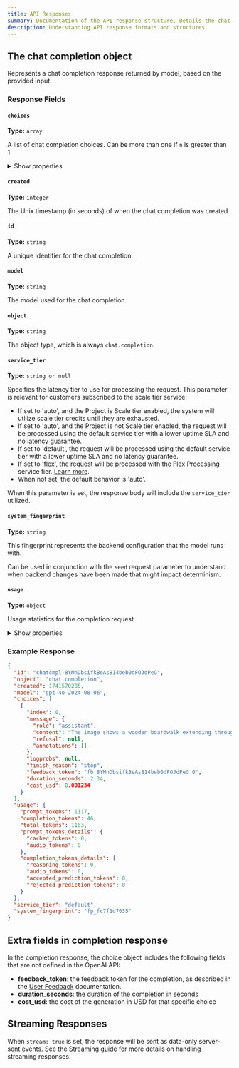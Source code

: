 ```yaml
---
title: API Responses
summary: Documentation of the API response structure. Details the chat completion object, its fields, and provides an example response.
description: Understanding API response formats and structures
---
```


## The chat completion object

Represents a chat completion response returned by model, based on the provided input.

### Response Fields

#### `choices` 
**Type:** `array`

A list of chat completion choices. Can be more than one if `n` is greater than 1.

<details>
<summary>Show properties</summary>

- `index` (integer): The index of this choice in the list
- `message` (object): The chat message generated by the model
  - `role` (string): The role of the message author (e.g., "assistant")
  - `content` (string): The content of the message
  - `refusal` (string or null): The refusal message if the model refuses to answer
  - `annotations` (array): Additional annotations on the message
- `logprobs` (object or null): Log probability information
- `finish_reason` (string): The reason the model stopped generating (e.g., "stop", "length", "content_filter")

</details>

#### `created` 
**Type:** `integer`

The Unix timestamp (in seconds) of when the chat completion was created.

#### `id` 
**Type:** `string`

A unique identifier for the chat completion.

#### `model` 
**Type:** `string`

The model used for the chat completion.

#### `object` 
**Type:** `string`

The object type, which is always `chat.completion`.

#### `service_tier` 
**Type:** `string or null`

Specifies the latency tier to use for processing the request. This parameter is relevant for customers subscribed to the scale tier service:

- If set to 'auto', and the Project is Scale tier enabled, the system will utilize scale tier credits until they are exhausted.
- If set to 'auto', and the Project is not Scale tier enabled, the request will be processed using the default service tier with a lower uptime SLA and no latency guarantee.
- If set to 'default', the request will be processed using the default service tier with a lower uptime SLA and no latency guarantee.
- If set to 'flex', the request will be processed with the Flex Processing service tier. [Learn more](https://platform.openai.com/docs/guides/flex).
- When not set, the default behavior is 'auto'.

When this parameter is set, the response body will include the `service_tier` utilized.

#### `system_fingerprint` 
**Type:** `string`

This fingerprint represents the backend configuration that the model runs with.

Can be used in conjunction with the `seed` request parameter to understand when backend changes have been made that might impact determinism.

#### `usage` 
**Type:** `object`

Usage statistics for the completion request.

<details>
<summary>Show properties</summary>

- `prompt_tokens` (integer): Number of tokens in the prompt
- `completion_tokens` (integer): Number of tokens in the generated completion
- `total_tokens` (integer): Total number of tokens used in the request (prompt + completion)
- `prompt_tokens_details` (object): Detailed breakdown of prompt tokens
  - `cached_tokens` (integer): Number of tokens that were cached
  - `audio_tokens` (integer): Number of audio tokens in the prompt
- `completion_tokens_details` (object): Detailed breakdown of completion tokens
  - `reasoning_tokens` (integer): Number of tokens used for reasoning
  - `audio_tokens` (integer): Number of audio tokens in the completion
  - `accepted_prediction_tokens` (integer): Number of accepted prediction tokens
  - `rejected_prediction_tokens` (integer): Number of rejected prediction tokens

</details>

### Example Response

```json
{
  "id": "chatcmpl-8YMnDbsifkBeAs814beb0dFOJdPeG",
  "object": "chat.completion",
  "created": 1741570285,
  "model": "gpt-4o-2024-08-06",
  "choices": [
    {
      "index": 0,
      "message": {
        "role": "assistant",
        "content": "The image shows a wooden boardwalk extending through a forest.",
        "refusal": null,
        "annotations": []
      },
      "logprobs": null,
      "finish_reason": "stop",
      "feedback_token": "fb_8YMnDbsifkBeAs814beb0dFOJdPeG_0",
      "duration_seconds": 2.34,
      "cost_usd": 0.001234
    }
  ],
  "usage": {
    "prompt_tokens": 1117,
    "completion_tokens": 46,
    "total_tokens": 1163,
    "prompt_tokens_details": {
      "cached_tokens": 0,
      "audio_tokens": 0
    },
    "completion_tokens_details": {
      "reasoning_tokens": 0,
      "audio_tokens": 0,
      "accepted_prediction_tokens": 0,
      "rejected_prediction_tokens": 0
    }
  },
  "service_tier": "default",
  "system_fingerprint": "fp_fc7f1d7035"
}
```

## Extra fields in completion response

In the completion response, the choice object includes the following fields that are not defined in the OpenAI API:
- **feedback_token**: the feedback token for the completion, as described in the [User Feedback](/docs/guides/user-feedback.md) documentation.
- **duration_seconds**: the duration of the completion in seconds
- **cost_usd**: the cost of the generation in USD for that specific choice

## Streaming Responses

When `stream: true` is set, the response will be sent as data-only server-sent events. See the [Streaming guide](../guides/streaming.md) for more details on handling streaming responses.

```json

```